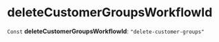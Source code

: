 
# deleteCustomerGroupsWorkflowId

 `Const` **deleteCustomerGroupsWorkflowId**: `"delete-customer-groups"`
